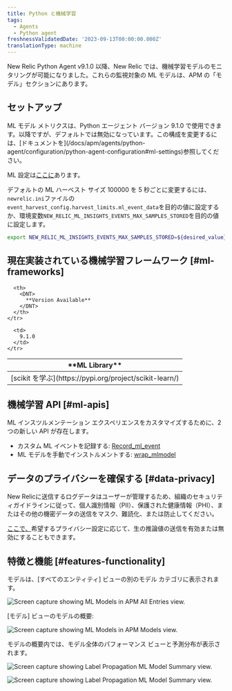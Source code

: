 ```yaml
---
title: Python と機械学習
tags:
  - Agents
  - Python agent
freshnessValidatedDate: '2023-09-13T00:00:00.000Z'
translationType: machine
---
```


New Relic Python Agent v9.1.0 以降、New Relic では、機械学習モデルのモニタリングが可能になりました。これらの監視対象の ML モデルは、APM の「モデル」セクションにあります。

## セットアップ

<Callout variant="tip">
  ML モデル メトリクスは、Python エージェント バージョン 9.1.0 で使用できます。以降ですが、デフォルトでは無効になっています。この構成を変更するには、[ドキュメントを](/docs/apm/agents/python-agent/configuration/python-agent-configuration#ml-settings)参照してください。
</Callout>

ML 設定は[ここに](/docs/apm/agents/python-agent/configuration/python-agent-configuration/#ml-settings)あります。

デフォルトの ML ハーベスト サイズ 100000 を 5 秒ごとに変更するには、 `newrelic.ini`ファイルの`event_harvest_config.harvest_limits.ml_event_data`を目的の値に設定するか、環境変数`NEW_RELIC_ML_INSIGHTS_EVENTS_MAX_SAMPLES_STORED`を目的の値に設定します。

```bash
export NEW_RELIC_ML_INSIGHTS_EVENTS_MAX_SAMPLES_STORED=${desired_value}
```

## 現在実装されている機械学習フレームワーク [#ml-frameworks]

<table>
  <thead>
    <tr>
      <th>
        <DNT>
          **ML Library**
        </DNT>
      </th>

      <th>
        <DNT>
          **Version Available**
        </DNT>
      </th>
    </tr>
  </thead>

  <tbody>
    <tr>
      <td>
        [scikit を学ぶ](https://pypi.org/project/scikit-learn/)
      </td>

      <td>
        9.1.0
      </td>
    </tr>
  </tbody>
</table>

## 機械学習 API [#ml-apis]

ML インスツルメンテーション エクスペリエンスをカスタマイズするために、2 つの新しい API が存在します。

* カスタム ML イベントを記録する: [Record_ml_event](/docs/agents/python-agent/python-agent-api/recordmlevent-python-agent-api)
* ML モデルを手動でインストルメントする: [wrap_mlmodel](/docs/agents/python-agent/python-agent-api/wrapmlmodel-python-agent-api)

## データのプライバシーを確保する [#data-privacy]

<Callout variant="caution">
  New Relicに送信するログデータはユーザーが管理するため、組織のセキュリティガイドラインに従って、個人識別情報（PII）、保護された健康情報（PHI）、またはその他の機密データの送信をマスク、難読化、または防止してください。
</Callout>

[ここで、](/docs/apm/agents/python-agent/configuration/python-agent-configuration/#inference-events-value-enabled)希望するプライバシー設定に応じて、生の推論値の送信を有効または無効にすることもできます。

## 特徴と機能 [#features-functionality]

モデルは、\[すべてのエンティティ] ビューの別のモデル カテゴリに表示されます。

<img
  title="python-ml-APM-All-Entities.png"
  alt="Screen capture showing ML Models in APM All Entries view."
  src="/images/python-ml-APM-All-Entities.webp"
/>

\[モデル] ビューのモデルの概要:

<img
  title="python-ml-APM-models-view.png"
  alt="Screen capture showing ML Models in APM Models view."
  src="/images/python-ml-APM-models-view.webp"
/>

モデルの概要内では、モデル全体のパフォーマンス ビューと予測分布が表示されます。

<img
  title="python-ml-APM-model-summary-view1.png"
  alt="Screen capture showing Label Propagation ML Model Summary view."
  src="/images/python-ml-APM-model-summary-view1.webp"
/>

<img
  title="python-ml-APM-model-summary-view2.png"
  alt="Screen capture showing Label Propagation ML Model Summary view."
  src="/images/python-ml-APM-model-summary-view2.webp"
/>
